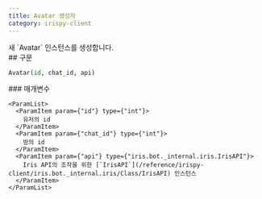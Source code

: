 ```yaml
---
title: Avatar 생성자
category: irispy-client
---
```


<Section>
  새 `Avatar` 인스턴스를 생성합니다.
</Section>
<Section>
  ## 구문

  ~~~py
  Avatar(id, chat_id, api)
  ~~~

  <Section>
    ### 매개변수

    <ParamList>
      <ParamItem param={"id"} type={"int"}>
        유저의 id
      </ParamItem>
      <ParamItem param={"chat_id"} type={"int"}>
        방의 id
      </ParamItem>
      <ParamItem param={"api"} type={"iris.bot._internal.iris.IrisAPI"}>
        Iris API의 조작을 위한 [`IrisAPI`](/reference/irispy-client/iris.bot._internal.iris/Class/IrisAPI) 인스턴스
      </ParamItem>
    </ParamList>
  </Section>
</Section>